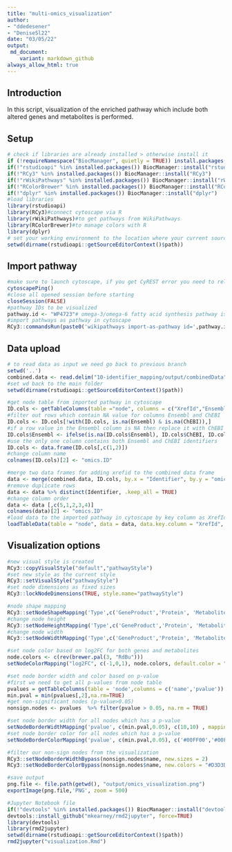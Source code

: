 ---
title: "multi-omics_visualization"
author: 
- "ddedesener"
- "DeniseSl22"
date: "03/05/22"
output:
 md_document:
    variant: markdown_github
always_allow_html: true
---
## Introduction
In this script, visualization of the enriched pathway which include both altered genes and metabolites is performed.

## Setup
```{r setup, warning=FALSE, message=FALSE}
# check if libraries are already installed > otherwise install it
if (!requireNamespace("BiocManager", quietly = TRUE)) install.packages("BiocManager")
if(!"rstudioapi" %in% installed.packages()) BiocManager::install("rstudioapi")
if(!"RCy3" %in% installed.packages()) BiocManager::install("RCy3")
if(!"rWikiPathways" %in% installed.packages()) BiocManager::install("rWikiPathways")
if(!"RColorBrewer" %in% installed.packages()) BiocManager::install("RColorBrewer")
if(!"dplyr" %in% installed.packages()) BiocManager::install("dplyr")
#load libraries
library(rstudioapi)
library(RCy3)#connect cytoscape via R
library(rWikiPathways)#to get pathways from WikiPathways
library(RColorBrewer)#to manage colors with R
library(dplyr)
# set your working environment to the location where your current source file is saved into.
setwd(dirname(rstudioapi::getSourceEditorContext()$path))
```
## Import pathway
```{r import, warning=FALSE, message=FALSE}
#make sure to launch cytoscape, if you get CyREST error you need to relaunch cytoscape
cytoscapePing()
#close all opened session before starting
closeSession(FALSE)
#pathway IDs to be visualized
pathway.id <- "WP4723"# omega-3/omega-6 fatty acid synthesis pathway is one of the enriched pathways in our study
#import pathways as pathway in cytoscape
RCy3::commandsRun(paste0('wikipathways import-as-pathway id=',pathway.id )) 
```
## Data upload
```{r data_upload, warning=FALSE, message=FALSE}
# to read data as input we need go back to previous branch
setwd('..')
combined.data <- read.delim("10-identifier_mapping/output/combinedData")
#set wd back to the main folder
setwd(dirname(rstudioapi::getSourceEditorContext()$path))

#get node table from imported pathway in cytoscape
ID.cols <- getTableColumns(table ="node", columns = c("XrefId","Ensembl", "ChEBI"))
#filter out rows which contain NA value for columns Ensembl and ChEBI
ID.cols <- ID.cols[!with(ID.cols, is.na(Ensembl) & is.na(ChEBI)),]
#if a row value in the Ensembl column is NA then replace it with ChEBI  
ID.cols$Ensembl <- ifelse(is.na(ID.cols$Ensembl), ID.cols$ChEBI, ID.cols$Ensembl)
#use the only one column contains both Ensembl and ChEBI identifiers
ID.cols <- data.frame(ID.cols[,c(1,2)])
#change column name
colnames(ID.cols)[2] <- "omics.ID"

#merge two data frames for adding xrefid to the combined data frame
data <- merge(combined.data, ID.cols, by.x = "Identifier", by.y = "omics.ID" )
#remove duplicate rows
data <- data %>% distinct(Identifier, .keep_all = TRUE)
#change column order
data <- data [,c(5,1,2,3,4)]
colnames(data)[2] <- "omics.ID"
#load data to the imported pathway in cytoscape by key column as XrefId
loadTableData(table = "node", data = data, data.key.column = "XrefId", table.key.column = "XrefId")
```
## Visualization options
```{r visualization, warning=FALSE, message=FALSE}
#new visual style is created
RCy3::copyVisualStyle("default","pathwayStyle")
#set new style as the current style
RCy3::setVisualStyle("pathwayStyle")
#set node dimensions as fixed sizes
RCy3::lockNodeDimensions(TRUE, style.name="pathwayStyle")

#node shape mapping
RCy3::setNodeShapeMapping('Type',c('GeneProduct','Protein', 'Metabolite'),c('ELLIPSE','ELLIPSE','RECTANGLE'),style.name="pathwayStyle")
#change node height
RCy3::setNodeHeightMapping('Type',c('GeneProduct','Protein', 'Metabolite'), c(23,23,25), mapping.type = "d", style.name = "pathwayStyle")
#change node width
RCy3::setNodeWidthMapping('Type',c('GeneProduct','Protein', 'Metabolite'), c(60,60,175), mapping.type = "d", style.name = "pathwayStyle")

#set node color based on log2FC for both genes and metabolites
node.colors <- c(rev(brewer.pal(3, "RdBu")))
setNodeColorMapping("log2FC", c(-1,0,1), node.colors, default.color = "#D3D3D3", style.name = "pathwayStyle")

#set node border width and color based on p-value
#first we need to get all p-values from node table
pvalues = getTableColumns(table = 'node',columns = c('name','pvalue'))  
min.pval = min(pvalues[,2],na.rm=TRUE)
#get non-significant nodes (p-value>0.05)
nonsign.nodes <- pvalues  %>% filter(pvalue > 0.05, na.rm = TRUE)

#set node border width for all nodes which has a p-value
setNodeBorderWidthMapping('pvalue', c(min.pval,0.05), c(10,10) , mapping.type = "c", style.name = "pathwayStyle")
#set node border color for all nodes which has a p-value
setNodeBorderColorMapping('pvalue', c(min.pval,0.05), c('#00FF00','#00FF00'), style.name = "pathwayStyle")

#filter our non-sign nodes from the visualization
RCy3::setNodeBorderWidthBypass(nonsign.nodes$name, new.sizes = 2)
RCy3::setNodeBorderColorBypass(nonsign.nodes$name, new.colors = "#D3D3D3")

#save output 
png.file <- file.path(getwd(), "output/omics_visualization.png")
exportImage(png.file,'PNG', zoom = 500)
```
```{r writing_to_notebooks,warning=FALSE, message=FALSE }
#Jupyter Notebook file
if(!"devtools" %in% installed.packages()) BiocManager::install("devtools")
devtools::install_github("mkearney/rmd2jupyter", force=TRUE)
library(devtools)
library(rmd2jupyter)
setwd(dirname(rstudioapi::getSourceEditorContext()$path))
rmd2jupyter("visualization.Rmd")
```

